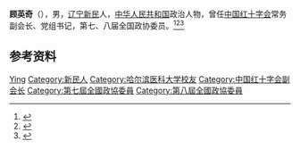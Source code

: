 '''顾英奇'''（{{bd|1930年|10月|2015年|12月13日|catIdx=Gu顾}}），男，[[辽宁|辽宁]][[新民县|新民]]人，[[中华人民共和国|中华人民共和国]]政治人物，曾任[[中国红十字会|中国红十字会]]常务副会长、党组书记，第七、八届全国政协委员。<ref>{{Cite book|title=历届全国政协委员人名辞典|author=|publisher=中国国际广播出版社|year=1996|isbn=9787507813746|location=北京|pages=286}}</ref><ref>{{Cite book|title=中华人民共和国职官志|author=何虎生, 李耀东, 向常福主编|publisher=中国社会出版社|year=2003|isbn=9787800883934|location=北京|pages=}}</ref><ref>{{Cite book|title=中国社会团体大全 • 会长主席、理事长秘书长传略卷 第一册|author=黄汉江主编|publisher=中国国际广播出版社|year=1995|isbn=|location=|pages=}}</ref>

== 参考资料 ==
{{reflist}}

{{中国人物小作品}}

{{Authority control}}
{{DEFAULTSORT:Gu顾}}
[[Category:顾姓|Ying]]
[[Category:新民人|Category:新民人]]
[[Category:哈尔滨医科大学校友|Category:哈尔滨医科大学校友]]
[[Category:中国红十字会副会长|Category:中国红十字会副会长]]
[[Category:第七屆全國政協委員|Category:第七屆全國政協委員]]
[[Category:第八屆全國政協委員|Category:第八屆全國政協委員]]